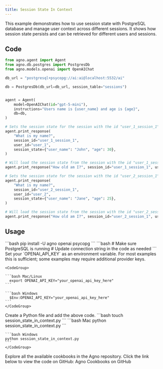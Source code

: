 ```yaml
---
title: Session State In Context
---
```


This example demonstrates how to use session state with PostgreSQL database and manage user context across different sessions. It shows how session state persists and can be retrieved for different users and sessions.

## Code

```python session_state_in_context.py
from agno.agent import Agent
from agno.db.postgres import PostgresDb
from agno.models.openai import OpenAIChat

db_url = "postgresql+psycopg://ai:ai@localhost:5532/ai"

db = PostgresDb(db_url=db_url, session_table="sessions")


agent = Agent(
    model=OpenAIChat(id="gpt-5-mini"),
    instructions="Users name is {user_name} and age is {age}",
    db=db,
)

# Sets the session state for the session with the id "user_1_session_1"
agent.print_response(
    "What is my name?",
    session_id="user_1_session_1",
    user_id="user_1",
    session_state={"user_name": "John", "age": 30},
)

# Will load the session state from the session with the id "user_1_session_1"
agent.print_response("How old am I?", session_id="user_1_session_1", user_id="user_1")

# Sets the session state for the session with the id "user_2_session_1"
agent.print_response(
    "What is my name?",
    session_id="user_2_session_1",
    user_id="user_2",
    session_state={"user_name": "Jane", "age": 25},
)

# Will load the session state from the session with the id "user_2_session_1"
agent.print_response("How old am I?", session_id="user_2_session_1", user_id="user_2")
```

## Usage

<Steps>
  <Snippet file="create-venv-step.mdx" />

  <Step title="Install libraries">
    ```bash
    pip install -U agno openai psycopg
    ```
  </Step>

  <Step title="Setup PostgreSQL">
    ```bash
    # Make sure PostgreSQL is running
    # Update connection string in the code as needed
    ```
  </Step>

  <Step title="Export your OpenAI API key">
    Set your `OPENAI_API_KEY` as an environment variable. For most examples this is sufficient; some examples may require additional provider keys.

    <CodeGroup>

    ```bash Mac/Linux
      export OPENAI_API_KEY="your_openai_api_key_here"
    ```

    ```bash Windows
      $Env:OPENAI_API_KEY="your_openai_api_key_here"
    ```
    </CodeGroup> 
  </Step>

  <Step title="Create a Python file">
    Create a Python file and add the above code.
    ```bash
    touch session_state_in_context.py
    ```
  </Step>

  <Step title="Run Agent">
    <CodeGroup>
    ```bash Mac
    python session_state_in_context.py
    ```
    
    ```bash Windows  
    python session_state_in_context.py
    ```
    </CodeGroup>
  </Step>

  <Step title="Find All Cookbooks">
  Explore all the available cookbooks in the Agno repository. Click the link below to view the code on GitHub:

  <Link href="https://github.com/agno-agi/agno/tree/main/cookbook" target="_blank">
    Agno Cookbooks on GitHub
  </Link>
</Step>
</Steps>